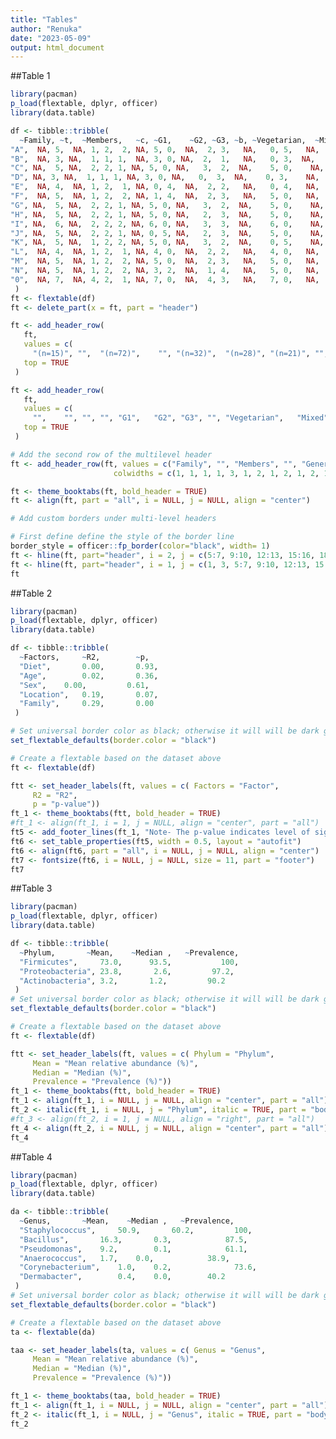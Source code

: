 ```yaml
---
title: "Tables"
author: "Renuka"
date: "2023-05-09"
output: html_document
---
```


##Table 1 

```r
library(pacman)
p_load(flextable, dplyr, officer)
library(data.table)

df <- tibble::tribble(
  ~Family, ~t,	~Members,	~c, ~G1,	~G2, ~G3, ~b, ~Vegetarian,	~Mixed, ~bl, ~Male,  ~Female, ~bla,	~Pune, ~Ahmednagar, ~blan, ~Adult, ~Middleage, ~Elderly,
"A",  NA, 5,  NA, 1, 2,  2, NA, 5, 0,  NA,  2, 3,   NA,   0, 5,   NA,  1, 2, 2, 
"B",  NA, 3, NA,  1, 1, 1,  NA, 3, 0, NA,  2,  1,   NA,   0, 3,  NA,   1, 1, 1,
"C", NA,  5, NA,  2, 2, 1, NA, 5, 0, NA,   3,  2,  NA,    5, 0,    NA,  2, 2, 1,
"D", NA, 3, NA,  1, 1, 1, NA, 3, 0, NA,   0,  3,  NA,    0, 3,    NA,  1, 1, 1,
"E",  NA, 4,  NA, 1, 2,  1, NA, 0, 4,  NA,  2, 2,   NA,   0, 4,   NA,  2, 1, 1, 
"F",  NA, 5,  NA, 1, 2,  2, NA, 1, 4,  NA,  2, 3,   NA,   5, 0,   NA,  1, 2, 2,
"G", NA,  5, NA,  2, 2, 1, NA, 5, 0, NA,   3,  2,  NA,    5, 0,    NA,  2, 2, 1,
"H", NA,  5, NA,  2, 2, 1, NA, 5, 0, NA,   2,  3,  NA,    5, 0,    NA,  2, 2, 1,
"I", NA,  6, NA,  2, 2, 2, NA, 6, 0, NA,   3,  3,  NA,    6, 0,    NA,  2, 2, 2,
"J", NA,  5, NA,  2, 2, 1, NA, 0, 5, NA,   2,  3,  NA,    5, 0,    NA,  2, 2, 1,
"K", NA,  5, NA,  1, 2, 2, NA, 5, 0, NA,   3,  2,  NA,    0, 5,    NA,  2, 1, 2,
"L",  NA, 4,  NA, 1, 2,  1, NA, 4, 0,  NA,  2, 2,   NA,   4, 0,   NA,  1, 2, 1,
"M",  NA, 5,  NA, 1, 2,  2, NA, 5, 0,  NA,  2, 3,   NA,   5, 0,   NA,  1, 2, 2,
"N",  NA, 5,  NA, 1, 2,  2, NA, 3, 2,  NA,  1, 4,   NA,   5, 0,   NA,  1, 2, 2,
"0",  NA, 7,  NA, 4, 2,  1, NA, 7, 0,  NA,  4, 3,   NA,   7, 0,   NA,  4, 2, 1
 )
ft <- flextable(df)
ft <- delete_part(x = ft, part = "header")

ft <- add_header_row(
   ft, 
   values = c(
     "(n=15)", "",	"(n=72)",	 "", "(n=32)",	"(n=28)", "(n=21)", "", "(n=57)",	"(n=15)", "", "(n=33)",  "(n=39)", "",	"(n=52)", "(n=20)", "", "(n=25)", "(n=26)", "(n=21)"), 
   top = TRUE 
 )

ft <- add_header_row(
   ft, 
   values = c(
     "",	"",	"", "", "G1",	"G2", "G3", "", "Vegetarian",	"Mixed", "", "Male",  "Female", "",	"Pune", "Ahmednagar", "", "Adult", "Middle age", "Elderly"), 
   top = TRUE 
 )

# Add the second row of the multilevel header
ft <- add_header_row(ft, values = c("Family", "", "Members", "", "Generation", "", "Diet", "", "Gender", "", "Location", "", "Age"),
                       colwidths = c(1, 1, 1, 1, 3, 1, 2, 1, 2, 1, 2, 1, 3), top = TRUE)

ft <- theme_booktabs(ft, bold_header = TRUE)
ft <- align(ft, part = "all", i = NULL, j = NULL, align = "center")

# Add custom borders under multi-level headers

# First define define the style of the border line
border_style = officer::fp_border(color="black", width= 1)
ft <- hline(ft, part="header", i = 2, j = c(5:7, 9:10, 12:13, 15:16, 18:20), border = border_style)
ft <- hline(ft, part="header", i = 1, j = c(1, 3, 5:7, 9:10, 12:13, 15:16, 18:20), border = border_style)
ft
```


##Table 2

```r
library(pacman)
p_load(flextable, dplyr, officer)
library(data.table)

df <- tibble::tribble(
  ~Factors,  	~R2,       	~p,
  "Diet",    	0.00,     	0.93,   
  "Age", 	    0.02,     	0.36,  
  "Sex",  	0.00,	      0.61,
  "Location",	0.19,     	0.07,
  "Family", 	0.29,     	0.00
 )

# Set universal border color as black; otherwise it will will be dark grey.
set_flextable_defaults(border.color = "black")

# Create a flextable based on the dataset above
ft <- flextable(df)

ftt <- set_header_labels(ft, values = c( Factors = "Factor",
     R2 = "R2",
     p = "p-value"))
ft_1 <- theme_booktabs(ftt, bold_header = TRUE)
#ft_1 <- align(ft_1, i = 1, j = NULL, align = "center", part = "all")
ft5 <- add_footer_lines(ft_1, "Note- The p-value indicates level of significance <0.001∗∗∗, <0.01∗∗, <0.05∗, 0.1 ns")
ft6 <- set_table_properties(ft5, width = 0.5, layout = "autofit")
ft6 <- align(ft6, part = "all", i = NULL, j = NULL, align = "center")
ft7 <- fontsize(ft6, i = NULL, j = NULL, size = 11, part = "footer")
ft7
```

##Table 3 

```r
library(pacman)
p_load(flextable, dplyr, officer)
library(data.table)

df <- tibble::tribble(
  ~Phylum,       ~Mean,    ~Median ,   ~Prevalence,
  "Firmicutes",     73.0,      93.5,           100,  
  "Proteobacteria", 23.8,       2.6,         97.2, 
  "Actinobacteria", 3.2,       1.2,         90.2
 )
# Set universal border color as black; otherwise it will will be dark grey.
set_flextable_defaults(border.color = "black")

# Create a flextable based on the dataset above
ft <- flextable(df)

ftt <- set_header_labels(ft, values = c( Phylum = "Phylum",
     Mean = "Mean relative abundance (%)",
     Median = "Median (%)",
     Prevalence = "Prevalence (%)"))
ft_1 <- theme_booktabs(ftt, bold_header = TRUE)
ft_1 <- align(ft_1, i = NULL, j = NULL, align = "center", part = "all")
ft_2 <- italic(ft_1, i = NULL, j = "Phylum", italic = TRUE, part = "body")
#ft_3 <- align(ft_2, i = 1, j = NULL, align = "right", part = "all")
ft_4 <- align(ft_2, i = NULL, j = NULL, align = "center", part = "all")
ft_4
```

##Table 4

```r
library(pacman)
p_load(flextable, dplyr, officer)
library(data.table)

da <- tibble::tribble(
  ~Genus,       ~Mean,    ~Median ,   ~Prevalence,
  "Staphylococcus",     50.9,   	60.2,	      100,       
  "Bacillus",     	16.3,     	0.3,        	87.5,  
  "Pseudomonas",   	9.2,     	0.1,          	61.1,
  "Anaerococcus", 	1.7,   	0.0,          	38.9,
  "Corynebacterium", 	1.0,	0.2,	          73.6,
  "Dermabacter",     	0.4,   	0.0,     	40.2
 )
# Set universal border color as black; otherwise it will will be dark grey.
set_flextable_defaults(border.color = "black")

# Create a flextable based on the dataset above
ta <- flextable(da)

taa <- set_header_labels(ta, values = c( Genus = "Genus",
     Mean = "Mean relative abundance (%)", 
     Median = "Median (%)",
     Prevalence = "Prevalence (%)"))

ft_1 <- theme_booktabs(taa, bold_header = TRUE)
ft_1 <- align(ft_1, i = NULL, j = NULL, align = "center", part = "all")
ft_2 <- italic(ft_1, i = NULL, j = "Genus", italic = TRUE, part = "body")
ft_2
```
